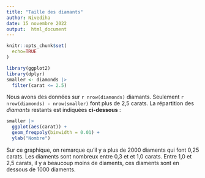---
title: "Taille des diamants"
author: Nivediha
date: 15 novembre 2022
output:  html_document
---

```{r setup, include = FALSE}
knitr::opts_chunk$set(
  echo=TRUE
)

library(ggplot2)
library(dplyr)
smaller <- diamonds |> 
  filter(carat <= 2.5)
```

Nous avons des données sur  `r nrow(diamonds)` diamants. Seulement 
`r nrow(diamonds) - nrow(smaller)` font plus de 
2,5 carats. La répartition des *diamants* restants est indiquées **ci-dessous** :

```{r, echo = FALSE}
smaller |> 
  ggplot(aes(carat)) + 
  geom_freqpoly(binwidth = 0.01) +
  ylab("Nombre")
```

Sur ce graphique, on remarque qu'il y a plus de 2000 diaments qui font 0,25 carats.
Les diaments sont nombreux entre 0,3 et et 1,0 carats. 
Entre 1,0 et 2,5 carats, il y a beaucoup moins de diaments, ces diaments sont en dessous de 1000 diaments.